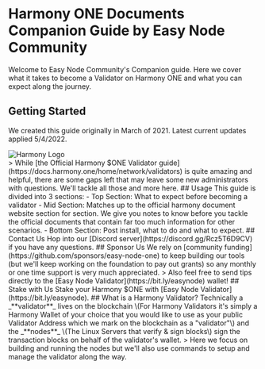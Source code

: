 
# Harmony ONE Documents Companion Guide by Easy Node Community
Welcome to Easy Node Community's Companion guide. Here we cover what it takes to become a Validator on Harmony ONE and what you can expect along the journey.
## Getting Started
We created this guide originally in March of 2021. Latest current updates applied 5/4/2022.
<div className="d-flex align-items-center justify-content-center">
<img src="/image_17.png" class="img-fluid" alt="Harmony Logo" />
</div>
> While [the Official Harmony $ONE Validator guide](https://docs.harmony.one/home/network/validators) is quite amazing and helpful, there are some gaps left that may leave some new administrators with questions. We'll tackle all those and more here.
## Usage
This guide is divided into 3 sections:
- Top Section: What to expect before becoming a validator
- Mid Section: Matches up to the official harmony document website section for section. We give you notes to know before you tackle the official documents that contain far too much information for other scenarios.
- Bottom Section: Post install, what to do and what to expect.
## Contact Us
Hop into our [Discord server](https://discord.gg/Rcz5T6D9CV) if you have any questions.
## Sponsor Us
We rely on [community funding](https://github.com/sponsors/easy-node-one) to keep building our tools (but we'll keep working on the foundation to pay out grants) so any monthly or one time support is very much appreciated.
> Also feel free to send tips directly to the [Easy Node Validator](https://bit.ly/easynode) wallet!
## Stake with Us
Stake your Harmony $ONE with [Easy Node Validator](https://bit.ly/easynode).
## What is a Harmony Validator?
Technically a _**validator**_ lives on the blockchain \(For Harmony Validators it's simply a Harmony Wallet of your choice that you would like to use as your public Validator Address which we mark on the blockchain as a "validator"\) and the _**nodes**_ \(The Linux Servers that verify & sign blocks\) sign the transaction blocks on behalf of the validator's wallet.
> Here we focus on building and running the nodes but we'll also use commands to setup and manage the validator along the way.
